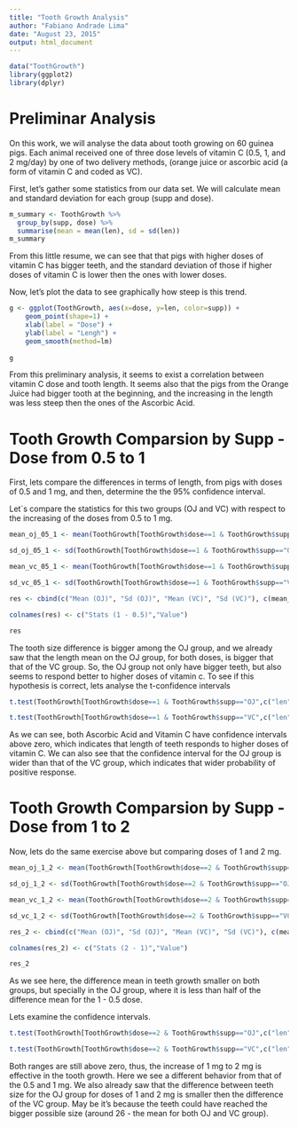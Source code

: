 ```yaml
---
title: "Tooth Growth Analysis"
author: "Fabiano Andrade Lima"
date: "August 23, 2015"
output: html_document
---
```


```r
data("ToothGrowth")
library(ggplot2)
library(dplyr)
```

# Preliminar Analysis

On this work, we will analyse the data about tooth growing on 60 guinea pigs. Each animal received one of three dose levels of vitamin C (0.5, 1, and 2 mg/day) by one of two delivery methods, (orange juice or ascorbic acid (a form of vitamin C and coded as VC).

First, let's gather some statistics from our data set. We will calculate mean and standard deviation for each group (supp and dose).

```r
m_summary <- ToothGrowth %>%
  group_by(supp, dose) %>%
  summarise(mean = mean(len), sd = sd(len))
m_summary
```

From this little resume, we can see that that pigs with higher doses of vitamin C has bigger teeth, and the standard deviation of those if higher doses of vitamin C is lower then the ones with lower doses.

Now, let's plot the data to see graphically how steep is this trend.

```r
g <- ggplot(ToothGrowth, aes(x=dose, y=len, color=supp)) +
    geom_point(shape=1) +
    xlab(label = "Dose") +
    ylab(label = "Lengh") +
    geom_smooth(method=lm)
  
g
```

From this preliminary analysis, it seems to exist a correlation between vitamin C dose and tooth length. It seems also that the pigs from the Orange Juice had bigger tooth at the beginning, and the increasing in the length was less steep then the ones of the Ascorbic Acid.

# Tooth Growth Comparsion by Supp - Dose from 0.5 to 1

First, lets compare the differences in terms of length, from pigs with doses of 0.5 and 1 mg, and then, determine the the 95% confidence interval.

Let`s compare the statistics for this two groups (OJ and VC) with respect to the increasing of the doses from 0.5 to 1 mg.

```r
mean_oj_05_1 <- mean(ToothGrowth[ToothGrowth$dose==1 & ToothGrowth$supp=="OJ",c("len")] - ToothGrowth[ToothGrowth$dose==0.5 & ToothGrowth$supp=="OJ",c("len")])

sd_oj_05_1 <- sd(ToothGrowth[ToothGrowth$dose==1 & ToothGrowth$supp=="OJ",c("len")] - ToothGrowth[ToothGrowth$dose==0.5 & ToothGrowth$supp=="OJ",c("len")])

mean_vc_05_1 <- mean(ToothGrowth[ToothGrowth$dose==1 & ToothGrowth$supp=="VC",c("len")] - ToothGrowth[ToothGrowth$dose==0.5 & ToothGrowth$supp=="VC",c("len")])

sd_vc_05_1 <- sd(ToothGrowth[ToothGrowth$dose==1 & ToothGrowth$supp=="VC",c("len")] - ToothGrowth[ToothGrowth$dose==0.5 & ToothGrowth$supp=="VC",c("len")])

res <- cbind(c("Mean (OJ)", "Sd (OJ)", "Mean (VC)", "Sd (VC)"), c(mean_oj_05_1,sd_oj_05_1,mean_vc_05_1,sd_vc_05_1))

colnames(res) <- c("Stats (1 - 0.5)","Value")

res
```

The tooth size difference is bigger among the OJ group, and we already saw that the length mean on the OJ group, for both doses, is bigger that that of the VC group. So, the OJ group not only have bigger teeth, but also seems to respond better to higher doses of vitamin c. To see if this hypothesis is correct, lets analyse the t-confidence intervals

```r
t.test(ToothGrowth[ToothGrowth$dose==1 & ToothGrowth$supp=="OJ",c("len")], ToothGrowth[ToothGrowth$dose==0.5 & ToothGrowth$supp=="OJ",c("len")], paired = FALSE)$conf

t.test(ToothGrowth[ToothGrowth$dose==1 & ToothGrowth$supp=="VC",c("len")], ToothGrowth[ToothGrowth$dose==0.5 & ToothGrowth$supp=="VC",c("len")], paired = FALSE)$conf
```

As we can see, both Ascorbic Acid and Vitamin C have confidence intervals above zero, which indicates that length of teeth responds to higher doses of vitamin C. We can also see that the confidence interval for the OJ group is wider than that of the VC group, which indicates that wider probability of positive response.

# Tooth Growth Comparsion by Supp - Dose from 1 to 2

Now, lets do the same exercise above but comparing doses of 1 and 2 mg.

```r
mean_oj_1_2 <- mean(ToothGrowth[ToothGrowth$dose==2 & ToothGrowth$supp=="OJ",c("len")] - ToothGrowth[ToothGrowth$dose==1 & ToothGrowth$supp=="OJ",c("len")])

sd_oj_1_2 <- sd(ToothGrowth[ToothGrowth$dose==2 & ToothGrowth$supp=="OJ",c("len")] - ToothGrowth[ToothGrowth$dose==1 & ToothGrowth$supp=="OJ",c("len")])

mean_vc_1_2 <- mean(ToothGrowth[ToothGrowth$dose==2 & ToothGrowth$supp=="VC",c("len")] - ToothGrowth[ToothGrowth$dose==1 & ToothGrowth$supp=="VC",c("len")])

sd_vc_1_2 <- sd(ToothGrowth[ToothGrowth$dose==2 & ToothGrowth$supp=="VC",c("len")] - ToothGrowth[ToothGrowth$dose==1 & ToothGrowth$supp=="VC",c("len")])

res_2 <- cbind(c("Mean (OJ)", "Sd (OJ)", "Mean (VC)", "Sd (VC)"), c(mean_oj_1_2,sd_oj_1_2,mean_vc_1_2,sd_vc_1_2))

colnames(res_2) <- c("Stats (2 - 1)","Value")

res_2
```

As we see here, the difference mean in teeth growth smaller on both groups, but specially in the OJ group, where it is less than half of the difference mean for the 1 - 0.5 dose.

Lets examine the confidence intervals.

```r
t.test(ToothGrowth[ToothGrowth$dose==2 & ToothGrowth$supp=="OJ",c("len")], ToothGrowth[ToothGrowth$dose==1 & ToothGrowth$supp=="OJ",c("len")], paired = FALSE)$conf

t.test(ToothGrowth[ToothGrowth$dose==2 & ToothGrowth$supp=="VC",c("len")], ToothGrowth[ToothGrowth$dose==1 & ToothGrowth$supp=="VC",c("len")], paired = FALSE)$conf
```

Both ranges are still above zero, thus, the increase of 1 mg to 2 mg is effective in the tooth growth. Here we see a different behavior from that of the 0.5 and 1 mg. We also already saw that the difference between teeth size for the OJ group for doses of 1 and 2 mg is smaller then the difference of the VC group. May be it's because the teeth could have reached the bigger possible size (around 26 - the mean for both OJ and VC group).





